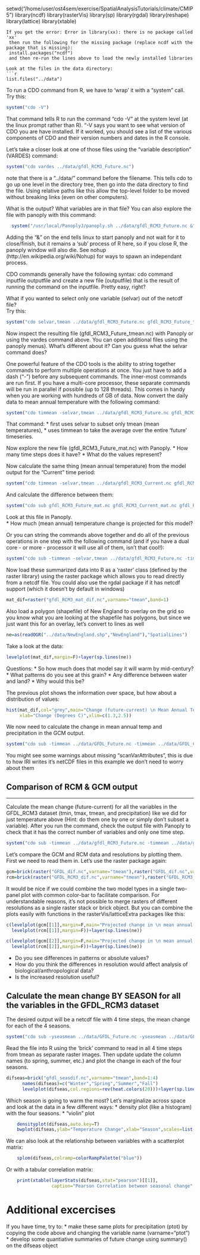setwd("/home/user/ost4sem/exercise/SpatialAnalysisTutorials/climate/CMIP5")
library(ncdf)
library(rasterVis)
library(sp)
library(rgdal)
library(reshape)
library(lattice)
library(xtable)
```
If you get the error: Error in library(xx): there is no package called 'xx'
 then run the following for the missing package (replace ncdf with the package that is missing):
 install.packages("ncdf")
 and then re-run the lines above to load the newly installed libraries

Look at the files in the data directory:
```r
list.files("../data")
```

To run a CDO command from R, we have to 'wrap' it with a "system" call.  
Try this:
```r
system("cdo -V")
```

That command tells R to run the command "cdo -V" at the system level (at the linux prompt rather than R).
 "-V says you want to see what version of CDO you are have installed.
 If it worked, you should see a list of the various components of CDO
 and their version numbers and dates in the R console.

Let's take a closer look at one of those files using the "variable description" (VARDES) command:
```r
system("cdo vardes ../data/gfdl_RCM3_Future.nc")
```
note that there is a "../data/" command before the filename. This tells cdo to go up one level
in the directory tree, then go into the data directory to find the file.  Using relative paths like this allow the top-level folder to be moved without breaking links (even on other computers).

 What is the output?  What variables are in that file?
 You can also explore the file with panoply with this command:
```r
  system("/usr/local/PanoplyJ/panoply.sh ../data/gfdl_RCM3_Future.nc &")
```
 
Adding the "&" on the end tells linux to start panoply and not wait for it to close/finish, but it remains a 'sub' process of R here, so if you close R, the panoply window will also die. See nohup (http://en.wikipedia.org/wiki/Nohup) for ways to spawn an independant process.

 CDO commands generally have the following syntax:  cdo command inputfile outputfile 
 and create a new file (outputfile) that is the result of running the command on the 
 inputfile.  Pretty easy, right?  

 What if you wanted to select only one variable (selvar) out of the netcdf file?  
 Try this:
```r
system("cdo selvar,tmean ../data/gfdl_RCM3_Future.nc gfdl_RCM3_Future_tmean.nc")
```

 Now inspect the resulting file (gfdl_RCM3_Future_tmean.nc) with Panoply or using the vardes command above.  You can open additional files using the panoply menus).  What's different about it?  Can you guess what the selvar command does?  

 One powerful feature of the CDO tools is the ability to string together commands to perform multiple operations at once.  You just have to add a dash ("-") before any subsequent commands.  The inner-most commands are run first. If you have a multi-core processor, these separate commands will be run in parallel if possible (up to 128 threads).  This comes in 
 handy when you are working with hundreds of GB of data.  Now convert the daily data  to mean annual temperature with the following command:
```r
system("cdo timmean -selvar,tmean ../data/gfdl_RCM3_Future.nc gfdl_RCM3_Future_mat.nc")
```

 That command:
 * first uses selvar to subset only tmean (mean temperatures), 
 * uses timmean to take the average over the entire 'future' timeseries.

Now explore the new file (gfdl_RCM3_Future_mat.nc) with Panoply.
* How many time steps does it have?
* What do the values represent?

 Now calculate the same thing (mean annual temperature) from the model output for the "Current" 
 time period:
```r
system("cdo timmean -selvar,tmean ../data/gfdl_RCM3_Current.nc gfdl_RCM3_Current_mat.nc")
```

 And calculate the difference between them:
```r
system("cdo sub gfdl_RCM3_Future_mat.nc gfdl_RCM3_Current_mat.nc gfdl_RCM3_mat_dif.nc")
```
Look at this file in Panoply.  
 * How much (mean annual) temperature change is projected for this model?

Or you can string the commands above together and do all of the previous  operations in one step with the following command  (and if you have a dual core - or more - processor it will use all of them, isn't that cool!):
```r
system("cdo sub -timmean -selvar,tmean ../data/gfdl_RCM3_Future.nc -timmean -selvar,tmean ../data/gfdl_RCM3_Current.nc gfdl_RCM3_mat_dif.nc")
```

Now load these summarized data into R as a 'raster' class (defined by the raster library) 
 using the raster package which allows you to read directly from a netcdf file.
 You could also use the rgdal package if it has netcdf support (which it doesn't by default in windows)
```r
mat_dif=raster("gfdl_RCM3_mat_dif.nc",varname="tmean",band=1)
```

Also load a polygon (shapefile) of New England to overlay on the grid so you know what you are looking at
 the shapefile has polygons, but since we just want this for an overlay, let's convert to lines as well
```r
ne=as(readOGR("../data/NewEngland.shp","NewEngland"),"SpatialLines")
```

Take a look at the data:
```r
levelplot(mat_dif,margin=F)+layer(sp.lines(ne))
```

Questions:
* So how much does that model say it will warm by mid-century?  
* What patterns do you see at this grain?
* Any difference between water and land?
* Why would this be?

 The previous plot shows the information over space, but how about a distribution of values:
```r
hist(mat_dif,col="grey",main="Change (future-current) \n Mean Annual Temperature",
     xlab="Change (Degrees C)",xlim=c(1.3,2.5))
```

 We now need to calculate the change in mean annual temp and precipitation in the GCM output.
```r
system("cdo sub -timmean ../data/GFDL_Future.nc -timmean ../data/GFDL_Current.nc GFDL_dif.nc")
```
You might see some warnings about missing "scanVarAttributes", this is due to how IRI writes it's netCDF files
 in this example we don't need to worry about them


## Comparison of RCM & GCM output
_____________________________________________

Calculate the mean change (future-current) for all the variables in the GFDL_RCM3 dataset (tmin, tmax, tmean, and precipitation) like we did for just temperature above (Hint: do them one by one or simply don't subset a variable). After you run the command, check the output file with Panoply to check that it has the correct number of variables and only one time step.

```r
system("cdo sub -timmean ../data/gfdl_RCM3_Future.nc -timmean ../data/gfdl_RCM3_Current.nc GFDL_RCM3_dif.nc")
```

Let's compare the GCM and RCM data and resolutions by plotting them.  First we need to read them in.  Let's use the raster package again:
```r
gcm=brick(raster("GFDL_dif.nc",varname="tmean"),raster("GFDL_dif.nc",varname="ptot"))
rcm=brick(raster("GFDL_RCM3_dif.nc",varname="tmean"),raster("GFDL_RCM3_dif.nc",varname="ptot"))
```

It would be nice if we could combine the two model types in a single two-panel plot with common color-bar to facilitate comparison.  For understandable reasons, it's not possible to merge rasters of different resolutions as a single raster stack or brick object.  But you can combine the plots easily with functions in the rasterVis/latticeExtra packages like this:
```r
c(levelplot(gcm[[1]],margin=F,main="Projected change in \n mean annual temperature (C)"),
  levelplot(rcm[[1]],margin=F))+layer(sp.lines(ne))

c(levelplot(gcm[[2]],margin=F,main="Projected change in \n mean annual precipitation (mm)"),
  levelplot(rcm[[2]],margin=F))+layer(sp.lines(ne))
```

* Do you see differences in patterns or absolute values?
* How do you think the differences in resolution would affect analysis of biological/anthropological data?
* Is the increased resolution useful?

## Calculate the mean change BY SEASON for all the variables in the GFDL_RCM3 dataset
The desired output will be a netcdf file with 4 time steps, the mean change for each of the 4 seasons.
  
```r
system("cdo sub -yseasmean ../data/GFDL_Future.nc -yseasmean ../data/GFDL_Current.nc  gfdl_seasdif.nc")
```

Read the file into R using the 'brick' command to read in all 4 time steps from tmean as separate raster images.  Then update update the column names (to spring, summer, etc.) and plot the change in each of the four seasons.

```r
difseas=brick("gfdl_seasdif.nc",varname="tmean",band=1:4)
      names(difseas)=c("Winter","Spring","Summer","Fall") 
      levelplot(difseas,col.regions=rev(heat.colors(20)))+layer(sp.lines(ne))
```

Which season is going to warm the most?
Let's marginalize across space and look at the data in a few different ways:
* density plot (like a histogram) with the four seasons.
* "violin" plot
```r
    densityplot(difseas,auto.key=T)
    bwplot(difseas,ylab="Temperature Change",xlab="Season",scales=list(y=list(lim=c(1,5))))
```

We can also look at the relationship between variables with a scatterplot matrix:
```r
    splom(difseas,colramp=colorRampPalette("blue"))
```

Or with a tabular correlation matrix:
```r
    print(xtable(layerStats(difseas,stat="pearson")[[1]],
                 caption="Pearson Correlation between seasonal change",digits=3), type = "html")
```

# Additional excercises
If you have time, try to:
* make these same plots for precipitation (ptot) by copying the code above and changing the variable name (varname="ptot")
* develop some quantiative summaries of future change using summary() on the difseas object


